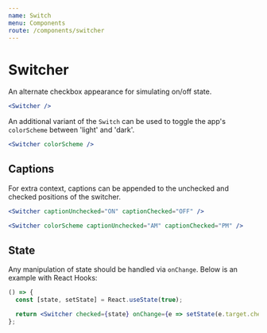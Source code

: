 ```yaml
---
name: Switch
menu: Components
route: /components/switcher
---
```



# Switcher

An alternate checkbox appearance for simulating on/off state.

```jsx react-live
<Switcher />
```

An additional variant of the `Switch` can be used to toggle the app's
`colorScheme` between 'light' and 'dark'.

```jsx react-live
<Switcher colorScheme />
```

## Captions

For extra context, captions can be appended to the unchecked and checked
positions of the switcher.

```jsx react-live
<Switcher captionUnchecked="ON" captionChecked="OFF" />
```

```jsx react-live
<Switcher colorScheme captionUnchecked="AM" captionChecked="PM" />
```

## State

Any manipulation of state should be handled via `onChange`. Below is an example
with React Hooks:

```jsx react-live
() => {
  const [state, setState] = React.useState(true);

  return <Switcher checked={state} onChange={e => setState(e.target.checked)} />;
};
```
